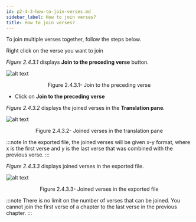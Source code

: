 ```yaml
---
id: p2-4-3-how-to-join-verses.md
sidebar_label: How to join verses?
title: How to join verses?
---
```


To join multiple verses together, follow the steps below.

Right click on the verse you want to join

_Figure 2.4.3.1_ displays **Join to the preceding verse** button.

![alt text](../../../../static/AutographaLiveImages/Translation-pane/join-to-the-preceding-verse-fig-2.4.3.1x.jpg 'Join to the preceding verse')

<div align='center' style={{ fontStyle: 'Italic' }}>Figure 2.4.3.1- Join to the preceding verse</div>

-   Click on **Join to the preceding verse**

_Figure 2.4.3.2_ displays the joined verses in the **Translation pane**.

![alt text](../../../../static/AutographaLiveImages/Translation-pane/joined-verses-in-the-translation-pane-fig-2.4.3.2.jpg 'Joined verses in the translation pane')

<div align='center' style={{ fontStyle: 'Italic' }}>Figure 2.4.3.2- Joined verses in the translation pane</div>

:::note
In the exported file, the joined verses will be given x-y format, where x is the first verse and y is the last verse that was combined with the previous verse.
:::

_Figure 2.4.3.3_ displays joined verses in the exported file.

![alt text](../../../../static/AutographaLiveImages/Translation-pane/joined-verses-in-the-exported-file-fig-2.4.3.3.jpg ' Joined verses in the exported file')

<div align='center' style={{ fontStyle: 'Italic' }}>Figure 2.4.3.3- Joined verses in the exported file</div>

:::note
There is no limit on the number of verses that can be joined.
You cannot join the first verse of a chapter to the last verse in the previous chapter.
:::
